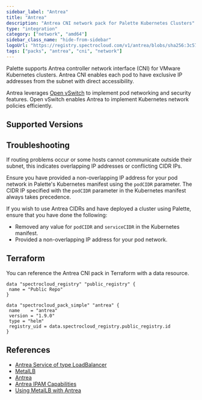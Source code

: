```yaml
---
sidebar_label: "Antrea"
title: "Antrea"
description: "Antrea CNI network pack for Palette Kubernetes Clusters"
type: "integration"
category: ["network", "amd64"]
sidebar_class_name: "hide-from-sidebar"
logoUrl: "https://registry.spectrocloud.com/v1/antrea/blobs/sha256:3c5704caf6652c63374282cbf413f8e73a77c4efbc49f375c19c73f8e2ec4148?type=image.webp"
tags: ["packs", "antrea", "cni", "network"]
---
```


<RedirectPackPage packName="antrea" />

Palette supports Antrea controller network interface (CNI) for VMware Kubernetes clusters. Antrea CNI enables each pod
to have exclusive IP addresses from the subnet with direct accessibility.

Antrea leverages [Open vSwitch](https://www.openvswitch.org/) to implement pod networking and security features. Open
vSwitch enables Antrea to implement Kubernetes network policies efficiently.

## Supported Versions

<Tabs queryString="parent">
<TabItem label="1.9.x" value="1.9.x">

</TabItem>
</Tabs>

## Troubleshooting

If routing problems occur or some hosts cannot communicate outside their subnet, this indicates overlapping IP addresses
or conflicting CIDR IPs.

Ensure you have provided a non-overlapping IP address for your pod network in Palette's Kubernetes manifest using the
`podCIDR` parameter. The CIDR IP specified with the `podCIDR` parameter in the Kubernetes manifest always takes
precedence.

If you wish to use Antrea CIDRs and have deployed a cluster using Palette, ensure that you have done the following:

- Removed any value for `podCIDR` and `serviceCIDR` in the Kubernetes manifest.
- Provided a non-overlapping IP address for your pod network.

## Terraform

You can reference the Antrea CNI pack in Terraform with a data resource.

```hcl
data "spectrocloud_registry" "public_registry" {
 name = "Public Repo"
}

data "spectrocloud_pack_simple" "antrea" {
 name    = "antrea"
 version = "1.9.0"
 type = "helm"
 registry_uid = data.spectrocloud_registry.public_registry.id
}
```

## References

- [Antrea Service of type LoadBalancer](https://antrea.io/docs/v1.9.0/docs/service-loadbalancer)
- [MetalLB](https://metallb.universe.tf)
- [Antrea](https://antrea.io/)
- [Antrea IPAM Capabilities](https://antrea.io/docs/v1.6.1/docs/antrea-ipam/)
- [Using MetalLB with Antrea](https://antrea.io/docs/v1.9.0/docs/service-loadbalancer/#using-metallb-with-antrea)
